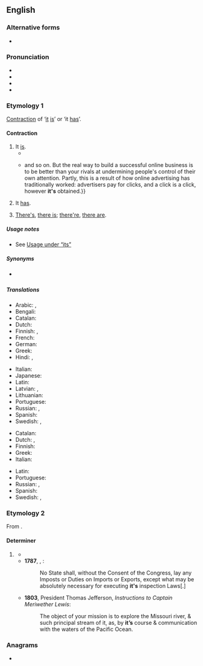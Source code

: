 {{also|its|ITS|its'|'its}}
==English==

===Alternative forms===
* {{l|en|i's}} {{qualifier|eye dialect}}

===Pronunciation===
* {{IPA|en|/ɪts/}}
* {{audio|en|en-us-it's.ogg|Audio (US)}}
* {{rhymes|en|ɪts}}
* {{homophones|en|its}}

===Etymology 1===
[[contraction|Contraction]] of ‘[[it]] [[is]]’ or ‘it [[has]]’.

====Contraction====
{{en-cont|head=it’s}}

# It [[is]].
#* {{quote-book|en|year=1743|author=Martin Marley|title=The Good Confessor|page=307|passage=[...], guided not by his own Will, but by the Medick Science, which dictates, that '''it's''' recessary, beneficial, and convenient to alter, mix, and temper this medicine, and fit it to the Disposition, and Constitution of the Patient[.]}}
#* {{quote-journal|en|date=2013-06-21|author={{w|Oliver Burkeman}}
|volume=189|issue=2|page=48|magazine={{w|The Guardian Weekly}}
|title=[http://www.theguardian.com/technology/2013/may/10/conscious-computing-twitter-facebook-google The tao of tech]
|passage=The dirty secret of the internet is that all this distraction and interruption is immensely profitable. Web companies like to boast about{{...}}and so on. But the real way to build a successful online business is to be better than your rivals at undermining people's control of their own attention. Partly, this is a result of how online advertising has traditionally worked: advertisers pay for clicks, and a click is a click, however '''it's''' obtained.}}
#: {{ux|en|'''it’s''' too expensive;&nbsp; '''it’s''' coming right for us!}}
# It [[has]].
#: {{ux|en|'''It’s''' been a long time since I’ve had cheesecake.}}
# {{lb|en|colloquial}}<!--I think AAV/ebonixx--> [[there's|There's]], [[there is]]; [[there're]], [[there are]].
#: {{ux|en|'''it's''' a fine line between love and hate;&nbsp; '''it's''' a package for you by the door}}

=====Usage notes=====
* See [[its#Usage notes|Usage under “its”]]

=====Synonyms=====
* {{sense|it is}} {{l|en|’tis}}

=====Translations=====
{{trans-top|it is}}
* Arabic: {{t|ar|اِنَّه|m}}, {{t|ar|اِنَّهَا|f}}
* Bengali: {{t|bn|ইহা হয়|sc=Beng}}
* Catalan: {{t+|ca|[[ell]] [[és]]}}
* Dutch: {{t+|nl|[[’t]] [[is]]}}
* Finnish: {{t|fi|[[se]] [[on]]}}, {{t+|fi|on}}
* French: {{t+|fr|c'est}}
* German: {{t+|de|es}} {{t+|de|ist}}
* Greek: {{t+|el|είναι}}
* Hindi: {{t|hi|यह है|sc=Deva}}, {{t|hi|यहे है}}
{{trans-mid}}
* Italian: {{t+|it|è}}
* Japanese: {{t|ja|です|tr=desu}}
* Latin: {{t+|la|est}}
* Latvian: {{t|lv|[[tas]] [[ir]]}}, {{t|lv|[[tā]] [[ir]]}}
* Lithuanian: {{t+|lt|[[tai]] [[yra]]}}
* Portuguese: {{t+|pt|é}}
* Russian: {{t+|ru|э́то}}, {{t+|ru|есть}}
* Spanish: {{t+|es|es}}
* Swedish: {{t+|sv|[[det]] [[är]]}}, {{t+|sv|[[den]] [[är]]}}
{{trans-bottom}}

{{trans-top|it has}}
* Catalan: {{t+|ca|[[ell]] [[té]]}}
* Dutch: {{t+|nl|[[’t]] [[heeft]]}}, {{t+|nl|[[’t]] [[is]]}}
* Finnish: {{t+|fi|on}}
* Greek: {{t+|el|έχει}}
* Italian: {{t+|it|ha}}
{{trans-mid}}
* Latin: {{t+|la|habet}}
* Portuguese: {{t+|pt|tem}}
* Russian: {{t+|ru|иметь|alt=име́ет}}, {{t+|ru|есть}}
* Spanish: {{t+|es|ha}}
* Swedish: {{t+|sv|[[det]] [[har]]}}, {{t|sv|[[den]] [[har]]}}
{{trans-bottom}}

===Etymology 2===
From {{compound|en|it|'s|alt2=’s|gloss2=possessive marker}}.

====Determiner====
{{head|en|determiner|cat2=possessive determiners}}

# {{lb|en|now|_|nonstandard}} {{alternative form of|en|its}}
#* {{RQ:Florio Montaigne Essayes|chapter=43|book=I|passage=The manner wherewith our Lawes assay to moderate the foolish and vaine expences of table-cheare and apparell, seemeth contrarie to '''it’s''' end.}}
#* '''1787''', {{w|United States Constitution}}, {{w|Article One of the United States Constitution|Article I}}:
#*: No State shall, without the Consent of the Congress, lay any Imposts or Duties on Imports or Exports, except what may be absolutely necessary for executing '''it's''' inspection Laws[.]
#* '''1803''', President Thomas Jefferson, ''Instructions to Captain Meriwether Lewis'':
#*: The object of your mission is to explore the Missouri river, & such principal stream of it, as, by '''it’s''' course & communication with the waters of the Pacific Ocean.

===Anagrams===
* {{anagrams|en|a=ist|'tis|-ist|IST|Ist|SIT|STI|Sit|TIS|TIs|is't|ist|sit|tis}}


